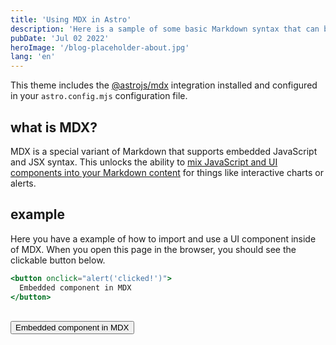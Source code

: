 ```yaml
---
title: 'Using MDX in Astro'
description: 'Here is a sample of some basic Markdown syntax that can be used when writing Markdown content in Astro.'
pubDate: 'Jul 02 2022'
heroImage: '/blog-placeholder-about.jpg'
lang: 'en'
---
```


This theme includes the [@astrojs/mdx](https://docs.astro.build/en/guides/integrations-guide/mdx/) integration installed and configured in your `astro.config.mjs` configuration file.

## what is MDX?

MDX is a special variant of Markdown that supports embedded JavaScript and JSX syntax. This unlocks the ability to [mix JavaScript and UI components into your Markdown content](https://docs.astro.build/en/guides/markdown-content/#mdx-features) for things like interactive charts or alerts.

## example

Here you have a example of how to import and use a UI component inside of MDX. When you open this page in the browser, you should see the clickable button below.

```jsx
<button onclick="alert('clicked!')">
  Embedded component in MDX
</button>
```

<br/>

<button onclick="alert('clicked!')">
  Embedded component in MDX
</button>

